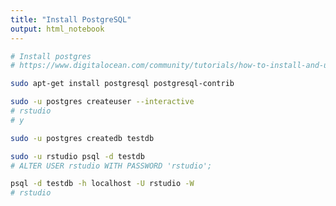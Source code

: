 ```yaml
---
title: "Install PostgreSQL"
output: html_notebook
---
```


```bash
# Install postgres
# https://www.digitalocean.com/community/tutorials/how-to-install-and-use-postgresql-on-ubuntu-16-04

sudo apt-get install postgresql postgresql-contrib

sudo -u postgres createuser --interactive
# rstudio
# y

sudo -u postgres createdb testdb

sudo -u rstudio psql -d testdb
# ALTER USER rstudio WITH PASSWORD 'rstudio';

psql -d testdb -h localhost -U rstudio -W 
# rstudio
```
